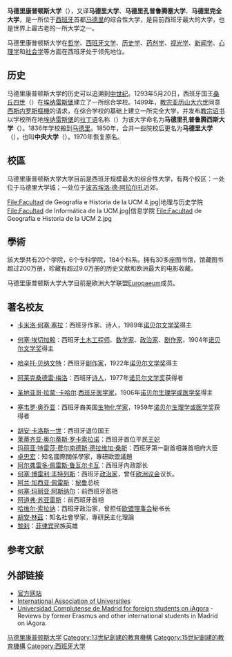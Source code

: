 {{Infobox University
| Name =马德里康普顿斯大学
| native_name =Universidad Complutense de Madrid
| SealImage =[[文件:Complutense.PNG|200px]]
| SealInfo =校徽
| Motto =Libertas Perfundet Omnia Luce
| Established =1499年
| Type =公立
| President =Joaquín Goyache
| Chancellor =
| Location ={{SPA}}[[马德里|马德里]]
| Campus =市区，马德里大学城与Somosaguas区
| AreaTotal =
| Department =
| Staff =11,162
| Faculty =
| Professor =
| Associate_Professor =
| Assistant_Professor =
| Lecturer =
| Student =
| Undergraduate =74,771
| Postgraduate =11,388
| Adult_education =
| Distance_education =
| 4-year_technological_program =
| 2-year_technological_program =
| master =
| phd =
| International_student =
| Affiliations = [[欧洲首都大学联盟|欧洲首都大学联盟]]
| Colors ={{color box|#CC0033}}{{color box|#999900}}
| Logo =
| Nickname =La Complu
| Celebration =
| Mascot =
| Telephone =
| Website =[http://www.ucm.es/]
}}

'''马德里康普顿斯大学'''（{{lang-es|'''U'''niversidad '''C'''omplutense de '''M'''adrid，'''UCM'''}}），又译'''马德里大学'''、'''马德里孔普鲁腾塞大学'''、'''马德里完全大学'''，是一所位于[[西班牙|西班牙]]首都[[马德里|马德里]]的综合性大学，是目前西班牙最大的大学，也是世界上最古老的一所大学之一。

马德里康普顿斯大学在[[哲学|哲学]]、[[西班牙文学|西班牙文学]]、[[历史学|历史学]]、[[药剂学|药剂学]]、[[视光学|视光学]]、[[新闻学|新闻学]]、[[心理学|心理学]]和[[社会学|社会学]]等方面在西班牙处于领先地位。

== 历史 ==
马德里康普顿斯大学的历史可以追溯到[[中世纪|中世纪]]。1293年5月20日，西班牙国王[[桑喬四世_(卡斯蒂利亞)|桑丘四世]]（{{lang-es|Sancho IV de Castilla}}）在[[埃纳雷斯堡|埃纳雷斯堡]]建立了一所综合学校。1499年，[[教宗亚历山大六世|教宗亚历山大六世]]同意[[弗朗西斯科·希梅內斯·德·西斯內羅斯|西斯内罗斯]][[樞機|樞機]]的请求，在综合学校的基础上建立一所完全大学，并发布[[教宗诏书|教宗诏书]]以学校所在地[[埃纳雷斯堡|埃纳雷斯堡]]的[[拉丁语|拉丁语]]名称（{{lang|la|Complutum}}）为该大学命名为'''马德里孔普鲁腾西斯大学'''（{{lang|la|Universitas Complutensis}}）。1836年学校搬到[[马德里|马德里]]。1850年，合并一些院校后更名为'''马德里大学'''（{{lang|es|Universidad de Madrid}}），也叫'''中央大学'''（{{lang|es|Universidad Central}}）。1970年恢复原名。

== 校區 ==
马德里康普顿斯大学大学目前是西班牙规模最大的综合性大学，有两个校区：一处位于马德里大学城；一处位于[[波苏埃洛·德·阿拉尔孔|波苏埃洛·德·阿拉尔孔]]近郊。
<gallery>
File:Facultad de Geografía e Historia de la UCM 4.jpg|地理与历史学院
File:Facultad de Informática de la UCM.jpg|信息学院
File:Facultad de Geografía e Historia de la UCM 2.jpg
</gallery>

==學術==
{{Infobox world university ranking
| ARWU_W = 201-300<small> (2018)</small> | ARWU_W_ref = <ref>[http://www.shanghairanking.com/ARWU2018.html Academic Ranking of World Universities 2018]</ref>
| THE_W = 401-500<small> (2019)</small> | THE_W_ref = <ref>[https://www.timeshighereducation.com/world-university-rankings/2018/world-ranking World University Rankings 2018]</ref>
| QS_W = 206<small> (2019)</small> | QS_W_ref = <ref>[https://www.topuniversities.com/universities/utrecht-university QS World University Rankings 2019]</ref>
| USNWR_W = 338<small> (2018)</small> | USNWR_W_ref = <ref>[https://www.usnews.com/education/best-global-universities/rankings?page=34 U.S. News Education: Best Global Universities 2018]</ref>
}}

該大學共有20个学院，6个专科学院，184个科系。拥有30多座图书馆，馆藏图书超过200万册，珍藏有超过9.0万册的历史文献和欧洲最大的电影收藏。

马德里康普顿斯大学大学目前是欧洲大学联盟[[Europaeum|Europaeum]]成员。

== 著名校友 ==
* {{Nobel icon}}[[卡米洛·何塞·塞拉|卡米洛·何塞·塞拉]]：西班牙作家、诗人，1989年[[诺贝尔文学奖|诺贝尔文学奖]]得主
* {{Nobel icon}}[[何塞·埃切加赖|何塞·埃切加赖]]：西班牙[[土木工程|土木工程师]]、[[数学家|数学家]]、[[政治家|政治家]]、[[剧作家|剧作家]]，1904年[[诺贝尔文学奖|诺贝尔文学奖]]得主
* {{Nobel icon}}[[哈辛托·贝纳文特|哈辛托·贝纳文特]]：西班牙[[剧作家|剧作家]]，1922年[[诺贝尔文学奖|诺贝尔文学奖]]得主
* {{Nobel icon}}[[阿莱克桑德雷·梅洛|阿莱克桑德雷·梅洛]]：西班牙[[诗人|诗人]]，1977年[[诺贝尔文学奖|诺贝尔文学奖]]获得者
* {{Nobel icon}}[[圣地亚哥·拉蒙-卡哈尔|圣地亚哥·拉蒙-卡哈尔]]:[[西班牙|西班牙]][[医学家|医学家]]，1906年[[诺贝尔生理学或医学奖|诺贝尔生理学或医学奖]]得主
* {{Nobel icon}}[[塞韦罗·奥乔亚|塞韦罗·奥乔亚]]：西班牙裔美国[[生物化学|生物化学家]]，1959年[[诺贝尔生理学或医学奖|诺贝尔生理学或医学奖]]获得者
* [[胡安·卡洛斯一世|胡安·卡洛斯一世]]：西班牙退位国王
* [[莱蒂齐亚·奥尔蒂斯·罗卡索拉诺|莱蒂齐亚·奥尔蒂斯·罗卡索拉诺]]：西班牙首位平民[[王妃|王妃]]
* [[玛丽亚·特雷莎·费尔南德斯·德拉维加·桑斯|玛丽亚·特雷莎·费尔南德斯·德拉维加·桑斯]]：西班牙第一副首相兼首相府大臣
* [[卓忠宏|卓忠宏]]：知名國際關係學家，專研歐盟議題
* [[阿尔弗雷多·佩雷斯·鲁瓦尔卡瓦|阿尔弗雷多·佩雷斯·鲁瓦尔卡瓦]]：西班牙内政部长
* [[何塞·博雷利·丰特列斯|何塞·博雷利·丰特列斯]]：西班牙[[政治家|政治家]]，曾任[[欧洲议会|欧洲议会]]议长。
* [[阿兰·加西亚·佩雷斯|阿兰·加西亚·佩雷斯]]：[[秘鲁|秘鲁]]总统
* [[何塞·玛丽亚·阿斯纳尔|何塞·玛丽亚·阿斯纳尔]]：前西班牙首相
* [[阿道弗·苏亚雷斯|阿道弗·苏亚雷斯]]：前西班牙首相
* [[哈维尔·索拉纳|哈维尔·索拉纳]]：西班牙政治家，曾担任[[欧盟理事会|欧盟理事会]]秘书长
* [[胡安·林茲|胡安·林茲]]：知名社會學家，專研民主化理論
* [[黎刹|黎刹]]：[[菲律宾|菲律宾]]民族英雄

==参考文献==
{{reflist}}

== 外部链接 ==
{{Commonscat|Complutense University of Madrid}}
* [http://www.ucm.es/ 官方网站] {{Wayback|url=http://www.ucm.es/ |date=20130812003036 }}
* [http://www.unesco.org/iau/ International Association of Universities] {{Wayback|url=http://www.unesco.org/iau/ |date=20111103234754 }}
* [http://istudy.iagora.com/Universidad_Complutense_de_Madrid/reviews.html Universidad Complutense de Madrid for foreign students on iAgora] {{Wayback|url=http://istudy.iagora.com/Universidad_Complutense_de_Madrid/reviews.html |date=20100206145652 }} - Reviews by former Erasmus and other international students in Madrid on iAgora.
{{西班牙大学}}
{{欧洲首都大学联盟}}
{{Europaeum}}
{{Utrecht Net}}
{{地中海大学联盟}}

{{Authority control}}
{{coord|40|26|57|N|3|43|41|W|region:ES-M_type:edu_source:dewiki|display=title}}
{{DEFAULTSORT:Complutense University of Madrid}}
[[Category:马德里康普顿斯大学|]]
[[Category:13世紀創建的教育機構|Category:13世紀創建的教育機構]]
[[Category:15世紀創建的教育機構|Category:15世紀創建的教育機構]]
[[Category:西班牙大学|Category:西班牙大学]]